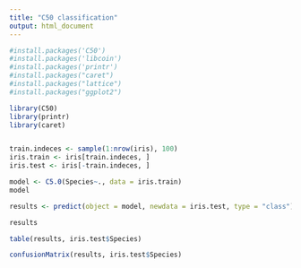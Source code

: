 ```yaml
---
title: "C50 classification"
output: html_document
---
```


```r
#install.packages('C50')
#install.packages('libcoin')
#install.packages('printr')
#install.packages("caret")
#install.packages("lattice")
#install.packages("ggplot2")

library(C50)
library(printr)
library(caret)


train.indeces <- sample(1:nrow(iris), 100)
iris.train <- iris[train.indeces, ]
iris.test <- iris[-train.indeces, ]

model <- C5.0(Species~., data = iris.train)
model

```


```r

results <- predict(object = model, newdata = iris.test, type = "class")

results

```
```r
table(results, iris.test$Species)
```

```r

confusionMatrix(results, iris.test$Species)

```

